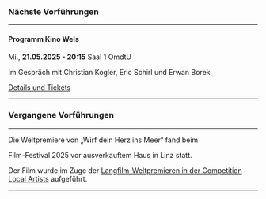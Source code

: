 ### Nächste Vorführungen

***

#### Programm Kino Wels

Mi., **21.05.2025 - 20:15** Saal 1 OmdtU

Im Gespräch mit Christian Kogler, Eric Schirl und Erwan Borek

[Details und Tickets](https://programmkinowels.at/specials/wirf-dein-herz-ins-meer)

***

### Vergangene Vorführungen

***

Die Weltpremiere von „Wirf dein Herz ins Meer“ fand beim

<CrossingEuropeLink />

Film-Festival 2025 vor ausverkauftem Haus in Linz statt.

Der Film wurde im Zuge der
[Langfilm-Weltpremieren in der Competition Local Artists](https://www.crossingeurope.at/news/langfilm-weltpremieren_in_der_competition_local_artists) aufgeführt.

<CrossingEuropeImage />

***

